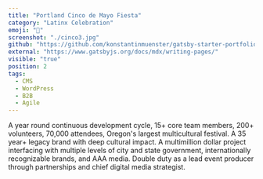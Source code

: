 ```yaml
---
title: "Portland Cinco de Mayo Fiesta"
category: "Latinx Celebration"
emoji: "🌇"
screenshot: "./cinco3.jpg"
github: "https://github.com/konstantinmuenster/gatsby-starter-portfolio-minimal"
external: "https://www.gatsbyjs.org/docs/mdx/writing-pages/"
visible: "true"
position: 2
tags:
  - CMS
  - WordPress
  - B2B
  - Agile
---
```


A year round continuous development cycle, 15+ core team members, 200+ volunteers, 70,000 attendees, Oregon's largest multicultural festival. A 35 year+ legacy brand with deep cultural impact. A multimillion dollar project interfacing with multiple levels of city and state government, internationally recognizable brands, and AAA media. Double duty as a lead event producer through partnerships and chief digital media strategist. 